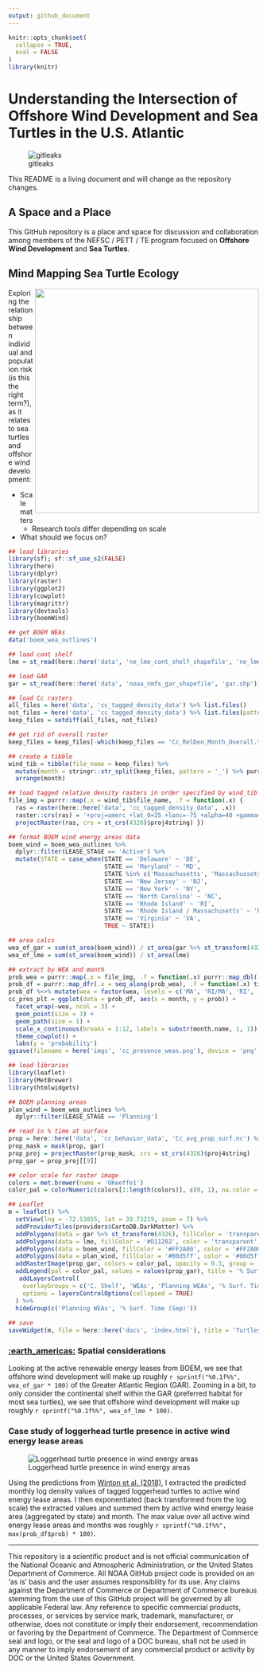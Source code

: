 ```yaml
---
output: github_document
---
```


<!-- README.md is generated from README.Rmd. Please edit that file -->

```r
knitr::opts_chunk$set(
  collapse = TRUE,
  eval = FALSE
)
library(knitr)
```

# Understanding the Intersection of Offshore Wind Development and Sea Turtles in the U.S. Atlantic

![gitleaks](https://github.com/jmhatch-NOAA/READ-PSB-TE-Wind/actions/workflows/secretScan.yml/badge.svg)

This README is a living document and will change as the repository changes.

## A Space and a Place

This GitHub repository is a place and space for discussion and collaboration among members of the NEFSC / PETT / TE program focused on **Offshore Wind Development** and **Sea Turtles**.

## Mind Mapping Sea Turtle Ecology

<img align="right" src="imgs/mind_map_te_wind.png" width="450">

Exploring the relationship between individual and population risk (is this the right term?), as it relates to sea turtles and offshore wind development:

* Scale matters
    * Research tools differ depending on scale
* What should we focus on?

```r
## load libraries
library(sf); sf::sf_use_s2(FALSE)
library(here)
library(dplyr)
library(raster)
library(ggplot2)
library(cowplot)
library(magrittr)
library(devtools)
library(boemWind)

## get BOEM WEAs
data('boem_wea_outlines')

## load cont shelf
lme = st_read(here::here('data', 'ne_lme_cont_shelf_shapefile', 'ne_lme_cont_shelf.shp'))

## load GAR
gar = st_read(here::here('data', 'noaa_nmfs_gar_shapefile', 'gar.shp'))

## load Cc rasters
all_files = here('data', 'cc_tagged_density_data') %>% list.files()
not_files = here('data', 'cc_tagged_density_data') %>% list.files(pattern = '*_Cubic')
keep_files = setdiff(all_files, not_files)

## get rid of overall raster
keep_files = keep_files[-which(keep_files == 'Cc_RelDen_Month_Overall.tif')]

## create a tibble 
wind_tib = tibble(file_name = keep_files) %>% 
  mutate(month = stringr::str_split(keep_files, pattern = '_') %>% purrr::map_chr(., 4) %>% tools::file_path_sans_ext() %>% factor(., levels = month.name)) %>% 
  arrange(month) 

## load tagged relative density rasters in order specified by wind_tib
file_img = purrr::map(.x = wind_tib$file_name, .f = function(.x) {
  ras = raster(here::here('data', 'cc_tagged_density_data', .x))
  raster::crs(ras) = '+proj=omerc +lat_0=35 +lonc=-75 +alpha=40 +gamma=40 +k=0.9996 +x_0=0 +y_0=0 +datum=NAD83 +units=m +no_defs'
  projectRaster(ras, crs = st_crs(4326)$proj4string) })

## format BOEM wind energy areas data
boem_wind = boem_wea_outlines %>% 
  dplyr::filter(LEASE_STAGE == 'Active') %>% 
  mutate(STATE = case_when(STATE == 'Delaware' ~ 'DE',
                           STATE == 'Maryland' ~ 'MD', 
                           STATE %in% c('Massachusetts', 'Massachussets') ~ 'MA',
                           STATE == 'New Jersey' ~ 'NJ',
                           STATE == 'New York' ~ 'NY',
                           STATE == 'North Carolina' ~ 'NC',
                           STATE == 'Rhode Island' ~ 'RI',
                           STATE == 'Rhode Island / Massachusetts' ~ 'RI/MA',
                           STATE == 'Virginia' ~ 'VA',
                           TRUE ~ STATE))

## area calcs
wea_of_gar = sum(st_area(boem_wind)) / st_area(gar %>% st_transform(4326))
wea_of_lme = sum(st_area(boem_wind)) / st_area(lme)

## extract by WEA and month
prob_wea = purrr::map(.x = file_img, .f = function(.x) purrr::map_dbl(.x = raster::extract(.x, boem_wind %>% as_Spatial()), .f = function(.x) sum(exp(.x))))
prob_df = purrr::map_dfr(.x = seq_along(prob_wea), .f = function(.x) tibble(wea = boem_wind$STATE, month = .x, month_abb = month.name[.x], prob = prob_wea[[.x]]))
prob_df %<>% mutate(wea = factor(wea, levels = c('MA', 'RI/MA', 'RI', 'NY', 'NY/NJ', 'NJ', 'DE', 'MD', 'VA', 'NC'))) %>% group_by(wea, month, month_abb) %>% summarize(prob = sum(prob))
cc_pres_plt = ggplot(data = prob_df, aes(x = month, y = prob)) + 
  facet_wrap(~wea, ncol = 3) + 
  geom_point(size = 3) + 
  geom_path(size = 1) +
  scale_x_continuous(breaks = 1:12, labels = substr(month.name, 1, 1)) + 
  theme_cowplot() + 
  labs(y = 'probability')
ggsave(filename = here('imgs', 'cc_presence_weas.png'), device = 'png', bg = 'white', plot = cc_pres_plt, width = 7, height = 6.5, units = 'in')
```

```r
## load libraries
library(leaflet)
library(MetBrewer)
library(htmlwidgets)

## BOEM planning areas
plan_wind = boem_wea_outlines %>% 
  dplyr::filter(LEASE_STAGE == 'Planning')

## read in % time at surface
prop = here::here('data', 'cc_behavior_data', 'Cc_avg_prop_surf.nc') %>% raster::stack()
prop_mask = mask(prop, gar)
prop_proj = projectRaster(prop_mask, crs = st_crs(4326)$proj4string) 
prop_gar = prop_proj[[9]]

## color scale for raster image
colors = met.brewer(name = 'OKeeffe1')
color_pal = colorNumeric(colors[1:length(colors)], c(0, 1), na.color = 'transparent', reverse = TRUE)

## Leaflet
m = leaflet() %>% 
  setView(lng = -72.53855, lat = 39.73219, zoom = 7) %>%
  addProviderTiles(providers$CartoDB.DarkMatter) %>%
  addPolygons(data = gar %>% st_transform(4326), fillColor = 'transparent', color = '#D11202', popup = 'Greater Atlantic Region') %>%
  addPolygons(data = lme, fillColor = '#D11202', color = 'transparent', popup = 'Continental Shelf', group = 'C. Shelf') %>%
  addPolygons(data = boem_wind, fillColor = '#FF2A00', color = '#FF2A00', popup = ~LEASE_NUMBER_COMPANY, group = 'WEAs') %>%
  addPolygons(data = plan_wind, fillColor = '#00d5ff', color = '#00d5ff', popup = ~ADDITIONAL_INFORMATION, group = 'Planning WEAs') %>%
  addRasterImage(prop_gar, colors = color_pal, opacity = 0.3, group = '% Surf. Time (Sep)') %>%
  addLegend(pal = color_pal, values = values(prop_gar), title = '% Surface Time', group = '% Surf. Time (Sep)') %>% 
   addLayersControl(
    overlayGroups = c('C. Shelf', 'WEAs', 'Planning WEAs', '% Surf. Time (Sep)'),
    options = layersControlOptions(collapsed = TRUE)
  ) %>% 
  hideGroup(c('Planning WEAs', '% Surf. Time (Sep)'))
            
## save
saveWidget(m, file = here::here('docs', 'index.html'), title = 'Turtles & Wind')
```

### [:earth_americas:](https://jmhatch-noaa.github.io/READ-PSB-TE-Wind/) Spatial considerations 

Looking at the active renewable energy leases from BOEM, we see that offshore wind development will make up roughly `r sprintf("%0.1f%%", wea_of_gar * 100)` of the Greater Atlantic Region (GAR). Zooming in a bit, to only consider the continental shelf within the GAR (preferred habitat for most sea turtles), we see that offshore wind development will make up roughly `r sprintf("%0.1f%%", wea_of_lme * 100)`.

### Case study of loggerhead turtle presence in active wind energy lease areas

![Loggerhead turtle presence in wind energy areas](./imgs/cc_presence_weas.png)

Using the predictions from [Winton et al. (2018)](https://www.int-res.com/abstracts/meps/v586/p217-232/), I extracted the predicted monthly log density values of tagged loggerhead turtles to active wind energy lease areas. I then exponentiated (back transformed from the log scale) the extracted values and summed them by active wind energy lease area (aggregated by state) and month. The max value over all active wind energy lease areas and months was roughly `r sprintf("%0.1f%%", max(prob_df$prob) * 100)`.

---
This repository is a scientific product and is not official communication of the National Oceanic and Atmospheric Administration, or the United States Department of Commerce. All NOAA GitHub project code is provided on an ‘as is’ basis and the user assumes responsibility for its use. Any claims against the Department of Commerce or Department of Commerce bureaus stemming from the use of this GitHub project will be governed by all applicable Federal law. Any reference to specific commercial products, processes, or services by service mark, trademark, manufacturer, or otherwise, does not constitute or imply their endorsement, recommendation or favoring by the Department of Commerce. The Department of Commerce seal and logo, or the seal and logo of a DOC bureau, shall not be used in any manner to imply endorsement of any commercial product or activity by DOC or the United States Government.
